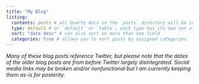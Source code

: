 ```yaml
---
title: "My Blog"
listing: 
  contents: posts # all Quarto docs in the `posts` directory will be included on your listing page
  type: default # or `default` or `table`; each type has its own set of yaml options to include
  sort: "date desc" # can also sort on more than one field
  categories: true # allows you to sort posts by assigned categories 
---
```


*Many of these blog posts reference Twitter, but please note that the dates of the older blog posts are from before Twitter largely disintegrated. Social media links may be broken and/or nonfunctional but I am currently keeping them as-is for posterity.*
